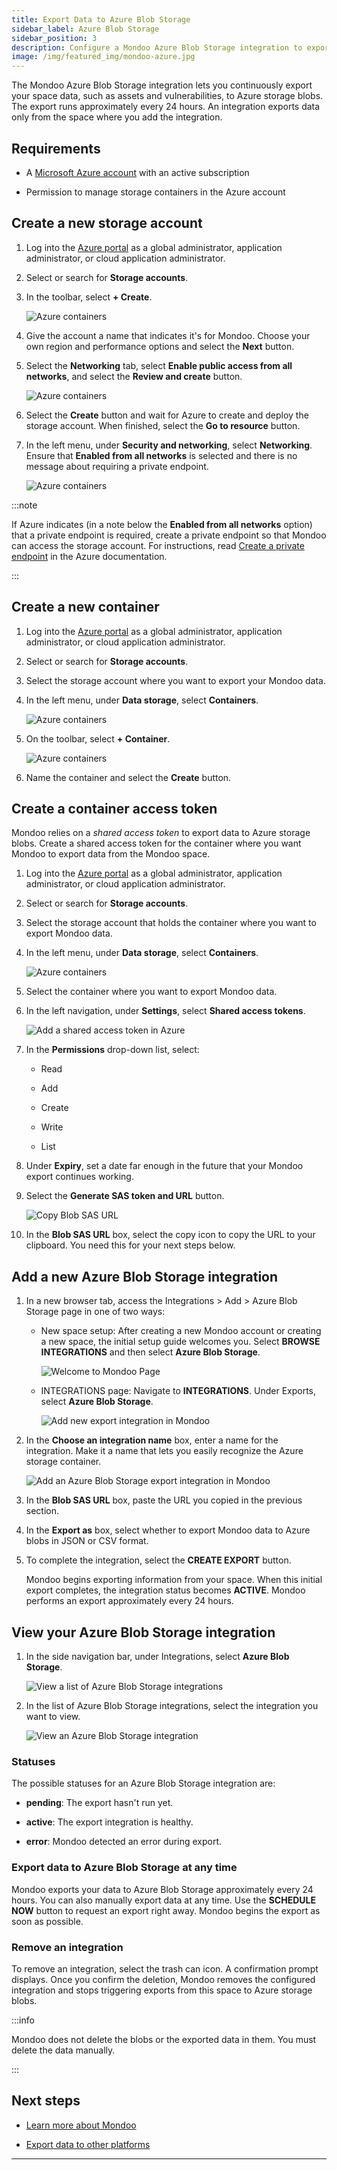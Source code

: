 ```yaml
---
title: Export Data to Azure Blob Storage
sidebar_label: Azure Blob Storage
sidebar_position: 3
description: Configure a Mondoo Azure Blob Storage integration to export data to an Azure storage blob
image: /img/featured_img/mondoo-azure.jpg
---
```


The Mondoo Azure Blob Storage integration lets you continuously export your space data, such as assets and vulnerabilities, to Azure storage blobs. The export runs approximately every 24 hours. An integration exports data only from the space where you add the integration.

## Requirements

- A [Microsoft Azure account](https://azure.microsoft.com/free/?WT.mc_id=A261C142F) with an active subscription

- Permission to manage storage containers in the Azure account

## Create a new storage account

1. Log into the [Azure portal](https://portal.azure.com/) as a global administrator, application administrator, or cloud application administrator.

2. Select or search for **Storage accounts**.

3. In the toolbar, select **+ Create**.

   ![Azure containers](/img/platform/maintain/export/azure-blob/new-storage.png)

4. Give the account a name that indicates it's for Mondoo. Choose your own region and performance options and select the **Next** button.

5. Select the **Networking** tab, select **Enable public access from all networks**, and select the **Review and create** button.

   ![Azure containers](/img/platform/maintain/export/azure-blob/new-networking.png)

6. Select the **Create** button and wait for Azure to create and deploy the storage account. When finished, select the **Go to resource** button.

7. In the left menu, under **Security and networking**, select **Networking**. Ensure that **Enabled from all networks** is selected and there is no message about requiring a private endpoint.

   ![Azure containers](/img/platform/maintain/export/azure-blob/recheck-networking.png)

:::note

If Azure indicates (in a note below the **Enabled from all networks** option) that a private endpoint is required, create a private endpoint so that Mondoo can access the storage account. For instructions, read [Create a private endpoint](https://learn.microsoft.com/en-us/azure/storage/files/storage-files-networking-endpoints?tabs=azure-portal#create-a-private-endpoint) in the Azure documentation.

:::

## Create a new container

1. Log into the [Azure portal](https://portal.azure.com/) as a global administrator, application administrator, or cloud application administrator.

2. Select or search for **Storage accounts**.

3. Select the storage account where you want to export your Mondoo data.

4. In the left menu, under **Data storage**, select **Containers**.

   ![Azure containers](/img/platform/maintain/export/azure-blob/no-containers.png)

5. On the toolbar, select **+ Container**.

   ![Azure containers](/img/platform/maintain/export/azure-blob/new-container.png)

6. Name the container and select the **Create** button.


## Create a container access token

Mondoo relies on a _shared access token_ to export data to Azure storage blobs. Create a shared access token for the container where you want Mondoo to export data from the Mondoo space.

1. Log into the [Azure portal](https://portal.azure.com/) as a global administrator, application administrator, or cloud application administrator.

2. Select or search for **Storage accounts**.

3. Select the storage account that holds the container where you want to export Mondoo data.

4. In the left menu, under **Data storage**, select **Containers**.

   ![Azure containers](/img/platform/maintain/export/azure-blob/containers.png)

5. Select the container where you want to export Mondoo data.

6. In the left navigation, under **Settings**, select **Shared access tokens**.

   ![Add a shared access token in Azure](/img/platform/maintain/export/azure-blob/add-token.png)

7. In the **Permissions** drop-down list, select:

   - Read

   - Add

   - Create

   - Write

   - List

8. Under **Expiry**, set a date far enough in the future that your Mondoo export continues working.

9. Select the **Generate SAS token and URL** button.

   ![Copy Blob SAS URL](/img/platform/maintain/export/azure-blob/copy-url.png)

10. In the **Blob SAS URL** box, select the copy icon to copy the URL to your clipboard. You need this for your next steps below.

## Add a new Azure Blob Storage integration

1. In a new browser tab, access the Integrations > Add > Azure Blob Storage page in one of two ways:

   - New space setup: After creating a new Mondoo account or creating a new space, the initial setup guide welcomes you. Select **BROWSE INTEGRATIONS** and then select **Azure Blob Storage**.

     ![Welcome to Mondoo Page](/img/platform/start/welcome_to_mondoo.png)

   - INTEGRATIONS page: Navigate to **INTEGRATIONS**. Under Exports, select **Azure Blob Storage**.

     ![Add new export integration in Mondoo](/img/platform/maintain/export/add-integration-exports.png)

2. In the **Choose an integration name** box, enter a name for the integration. Make it a name that lets you easily recognize the Azure storage container.

   ![Add an Azure Blob Storage export integration in Mondoo](/img/platform/maintain/export/azure-blob/add-blob.png)

3. In the **Blob SAS URL** box, paste the URL you copied in the previous section.

4. In the **Export as** box, select whether to export Mondoo data to Azure blobs in JSON or CSV format.

5. To complete the integration, select the **CREATE EXPORT** button.

   Mondoo begins exporting information from your space. When this initial export completes, the integration status becomes **ACTIVE**. Mondoo performs an export approximately every 24 hours.

## View your Azure Blob Storage integration

1. In the side navigation bar, under Integrations, select **Azure Blob Storage**.

   ![View a list of Azure Blob Storage integrations](/img/platform/maintain/export/azure-blob/view-list.png)

2. In the list of Azure Blob Storage integrations, select the integration you want to view.

   ![View an Azure Blob Storage integration](/img/platform/maintain/export/azure-blob/view.png)

### Statuses

The possible statuses for an Azure Blob Storage integration are:

- **pending**: The export hasn't run yet.

- **active**: The export integration is healthy.

- **error**: Mondoo detected an error during export.

### Export data to Azure Blob Storage at any time

Mondoo exports your data to Azure Blob Storage approximately every 24 hours. You can also manually export data at any time. Use the **SCHEDULE NOW** button to request an export right away. Mondoo begins the export as soon as possible.

### Remove an integration

To remove an integration, select the trash can icon. A confirmation prompt displays. Once you confirm the deletion, Mondoo removes the configured integration and stops triggering exports from this space to Azure storage blobs.

:::info

Mondoo does not delete the blobs or the exported data in them. You must delete the data manually.

:::

## Next steps

- [Learn more about Mondoo](/platform/start/plat-what-is/)

- [Export data to other platforms](/platform/maintain/export/overview)

---
